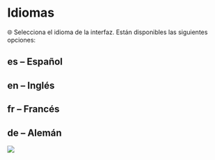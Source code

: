 # Idiomas {#idiomas}

🌐 Selecciona el idioma de la interfaz. Están disponibles las siguientes opciones:

## **es** – Español

## **en** – Inglés

## **fr** – Francés

## **de** – Alemán

![](assets/Idiomas.png)
